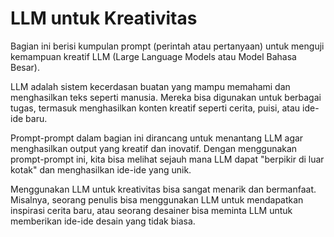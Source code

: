 
# LLM untuk Kreativitas


Bagian ini berisi kumpulan prompt (perintah atau pertanyaan) untuk menguji kemampuan kreatif LLM (Large Language Models atau Model Bahasa Besar).

LLM adalah sistem kecerdasan buatan yang mampu memahami dan menghasilkan teks seperti manusia. Mereka bisa digunakan untuk berbagai tugas, termasuk menghasilkan konten kreatif seperti cerita, puisi, atau ide-ide baru.

Prompt-prompt dalam bagian ini dirancang untuk menantang LLM agar menghasilkan output yang kreatif dan inovatif. Dengan menggunakan prompt-prompt ini, kita bisa melihat sejauh mana LLM dapat "berpikir di luar kotak" dan menghasilkan ide-ide yang unik.

Menggunakan LLM untuk kreativitas bisa sangat menarik dan bermanfaat. Misalnya, seorang penulis bisa menggunakan LLM untuk mendapatkan inspirasi cerita baru, atau seorang desainer bisa meminta LLM untuk memberikan ide-ide desain yang tidak biasa.

<ContentFileNames section="prompts/creativity" lang="en"/>
